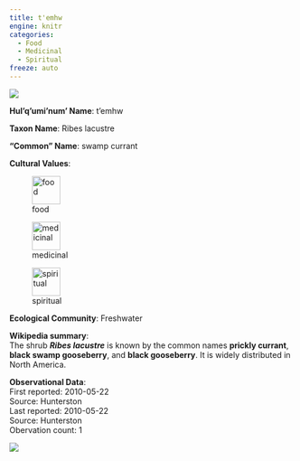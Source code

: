 ```yaml
---
title: t'emhw
engine: knitr
categories:
  - Food
  - Medicinal
  - Spiritual
freeze: auto
---
```

![](https://static.inaturalist.org/photos/200056455/medium.jpg){fig-alt="t'emhw - swamp currant"}

**Hul'q'umi'num' Name**: t'emhw

**Taxon Name**: Ribes lacustre

**"Common" Name**: swamp currant

**Cultural Values**:  

::: {layout-nrow=1 style="width:60%"}
![food](/files/food.svg){width=50px}

![medicinal](/files/medicinal.svg){width=50px}

![spiritual](/files/spiritual.svg){width=50px}
:::

**Ecological Community**: Freshwater

**Wikipedia summary**:  
The shrub <i><b>Ribes lacustre</b></i> is known by the common names <b>prickly currant</b>, <b>black swamp gooseberry</b>, and <b>black gooseberry</b>. It is widely distributed in North America.

**Observational Data**:   
First reported: 2010-05-22  
Source: Hunterston  
Last reported: 2010-05-22  
Source: Hunterston  
Obervation count: 1

![](community_dist.png)
